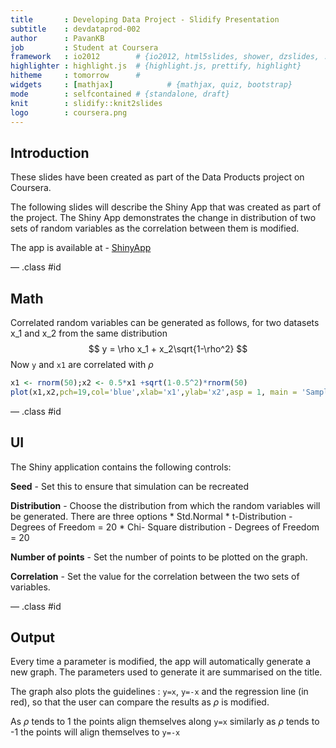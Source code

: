 ```yaml
---
title       : Developing Data Project - Slidify Presentation
subtitle    : devdataprod-002
author      : PavanKB
job         : Student at Coursera
framework   : io2012        # {io2012, html5slides, shower, dzslides, ...}
highlighter : highlight.js  # {highlight.js, prettify, highlight}
hitheme     : tomorrow      # 
widgets     : [mathjax]            # {mathjax, quiz, bootstrap}
mode        : selfcontained # {standalone, draft}
knit        : slidify::knit2slides
logo        : coursera.png
---
```


## Introduction
These slides have been created as part of the Data Products project on Coursera.

The following slides will describe the Shiny App that was created as part of the project. The Shiny App demonstrates the change in distribution of two sets of random variables as the correlation between them is modified. 

The app is available at - [ShinyApp](http://pavankb.shinyapps.io/DataProdProject)

--- .class #id 

## Math 

Correlated random variables can be generated as follows, for two datasets x_1 and x_2 from the same distribution 
$$ y = \rho x_1 + x_2\sqrt{1-\rho^2}  $$
Now `y` and `x1` are correlated with $\rho$

```r
x1 <- rnorm(50);x2 <- 0.5*x1 +sqrt(1-0.5^2)*rnorm(50)
plot(x1,x2,pch=19,col='blue',xlab='x1',ylab='x2',asp = 1, main = 'Sample Plot')
```

--- .class #id 

## UI
The Shiny application contains the following controls:

**Seed** - Set this to ensure that simulation can be recreated

**Distribution** - Choose the distribution from which the random variables will be generated. There are three options
* Std.Normal
* t-Distribution - Degrees of Freedom = 20
* Chi- Square distribution - Degrees of Freedom = 20

**Number of points** - Set  the number of points to be plotted on the graph.

**Correlation** - Set the value for the correlation between the two sets of variables.

--- .class #id 

## Output

Every time a parameter is modified, the app will automatically generate a new graph. The parameters used to generate it are summarised on the title.

The graph also plots the guidelines :  `y=x`, `y=-x` and the regression line (in red), so that the user can  compare the results as $\rho$ is modified.

As $\rho$ tends to 1 the points align themselves along `y=x`
similarly as $\rho$ tends to -1 the points will align themselves to `y=-x`
